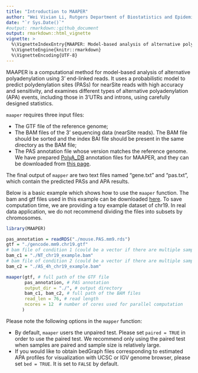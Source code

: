```yaml
---
title: "Introduction to MAAPER"
author: "Wei Vivian Li, Rutgers Department of Biostatistics and Epidemiology"
date: "`r Sys.Date()`"
#output: rmarkdown::github_document
output: rmarkdown::html_vignette
vignette: >
  %\VignetteIndexEntry{MAAPER: Model-based analysis of alternative polyadenylation using 3' end-linked reads}
  %\VignetteEngine{knitr::rmarkdown}
  %\VignetteEncoding{UTF-8}
---
```




MAAPER is a computational method for model-based analysis of alternative polyadenylation using 3' end-linked reads. It uses a probabilistic model to predict polydenylation sites (PASs) for nearSite reads with high accuracy and sensitivity, and examines different types of alternative polyadenylation (APA) events, including those in 3'UTRs and introns, using carefully designed statistics. 




`maaper` requires three input files:

+ The GTF file of the reference genome;
+ The BAM files of the 3' sequencing data (nearSite reads). The BAM file should be sorted and the index BAI file should be present in the same directory as the BAM file;
+ The PAS annotation file whose version matches the reference genome. We have prepared [PolyA_DB](https://exon.apps.wistar.org/PolyA_DB/v3/) annotation files for MAAPER, and they can be downloaded from [this page](https://github.com/Vivianstats/data-pkg/tree/main/MAAPER/PolyA_DB).

The final output of `mapper` are two text files named "gene.txt" and "pas.txt", which contain the predicted PASs and APA results. 

Below is a basic example which shows how to use the `maaper` function. The bam and gtf files used in this example can be downloaded [here](https://github.com/Vivianstats/data-pkg/tree/main/MAAPER). To save computation time, we are providing a toy example dataset of chr19. In real data application, we do not recommend dividing the files into subsets by chromosomes.

```r
library(MAAPER)

pas_annotation = readRDS("./mouse.PAS.mm9.rds")
gtf = "./gencode.mm9.chr19.gtf"
# bam file of condition 1 (could be a vector if there are multiple samples)
bam_c1 = "./NT_chr19_example.bam"
# bam file of condition 2 (could be a vector if there are multiple samples)
bam_c2 = "./AS_4h_chr19_example.bam"

maaper(gtf, # full path of the GTF file
       pas_annotation, # PAS annotation
       output_dir = "./", # output directory
       bam_c1, bam_c2, # full path of the BAM files
       read_len = 76, # read length
       ncores = 12  # number of cores used for parallel computation 
      )
```

Please note the following options in the `mapper` function:

- By default, `maaper` users the unpaired test. Please set `paired = TRUE` in order to use the paired test. We recommend only using the paired test when samples are paired and sample size is relatively large.
- If you would like to obtain bedGraph files corresponding to estimated APA profiles for visualization with UCSC or IGV genome browser, please set `bed = TRUE`. It is set to `FALSE` by default.
